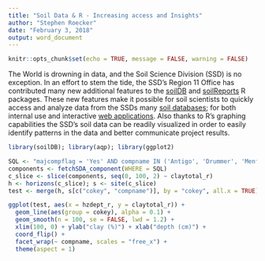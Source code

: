 ---
title: "Soil Data & R - Increasing access and Insights"
author: "Stephen Roecker"
date: "February 3, 2018"
output: word_document
---

```{r setup, include=FALSE}
knitr::opts_chunk$set(echo = TRUE, message = FALSE, warning = FALSE)
```

The World is drowning in data, and the Soil Science Division (SSD) is no exception. In an effort to stem the tide, the SSD's Region 11 Office has contributed many new additional features to the [soilDB](https://github.com/ncss-tech/soilDB) and [soilReports](https://github.com/ncss-tech/soilReports) R packages. These new features make it possible for soil scientists to quickly access and analyze data from the SSDs many [soil databases](https://www.nrcs.usda.gov/wps/portal/nrcs/detailfull/soils/focusteams/?cid=nrcseprd1319431%20); for both internal use and interactive [web applications](https://usda.shinyapps.io/r11_app/). Also thanks to R's graphing capabilities the SSD's soil data can be readily visualized in order to easily identify patterns in the data and better communicate project results.

```{r}

library(soilDB); library(aqp); library(ggplot2)

SQL <- "majcompflag = 'Yes' AND compname IN ('Antigo', 'Drummer', 'Menfro', 'Miami', 'Miamian', 'Tama')"
components <- fetchSDA_component(WHERE = SQL)
c_slice <- slice(components, seq(0, 100, 2) ~ claytotal_r)
h <- horizons(c_slice); s <- site(c_slice)
test <- merge(h, s[c("cokey", "compname")], by = "cokey", all.x = TRUE)

ggplot(test, aes(x = hzdept_r, y = claytotal_r)) + 
  geom_line(aes(group = cokey), alpha = 0.1) + 
  geom_smooth(n = 100, se = FALSE, lwd = 1.2) + 
  xlim(100, 0) + ylab("clay (%)") + xlab("depth (cm)") +
  coord_flip() +
  facet_wrap(~ compname, scales = "free_x") +
  theme(aspect = 1)


```
